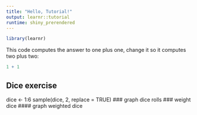 ```yaml
---
title: "Hello, Tutorial!"
output: learnr::tutorial
runtime: shiny_prerendered
---
```


```r
library(learnr)
```

This code computes the answer to one plus one, change it so it computes two plus two:

```r
1 + 1
```

## Dice exercise
dice <- 1:6
sample(dice, 2, replace = TRUE)
### graph dice rolls
### weight dice
#### graph weighted dice

